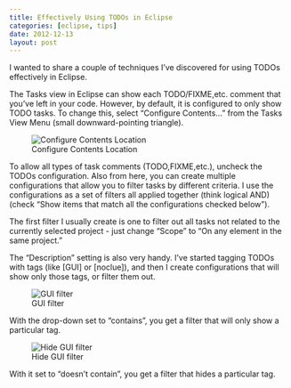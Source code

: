 ```yaml
---
title: Effectively Using TODOs in Eclipse
categories: [eclipse, tips]
date: 2012-12-13
layout: post
---
```

I wanted to share a couple of techniques I've discovered for using TODOs
effectively in Eclipse.

The Tasks view in Eclipse can show each TODO/FIXME,etc. comment that you've
left in your code. However, by default, it is configured to only show TODO
tasks. To change this, select "Configure Contents..." from the Tasks View Menu
(small downward-pointing triangle).

![Configure Contents Location](eclipse-1.png)

To allow all types of task comments (TODO,FIXME,etc.), uncheck the TODOs
configuration. Also from here, you can create multiple configurations that
allow you to filter tasks by different criteria. I use the configurations as a
set of filters all applied together (think logical AND) (check "Show items that
match all the configurations checked below").

The first filter I usually create is one to filter out all tasks not related to
the currently selected project - just change "Scope" to "On any element in the
same project."

The "Description" setting is also very handy. I've started tagging TODOs with
tags (like \[GUI\] or \[noclue\]), and then I create configurations that will
show only those tags, or filter them out.

![GUI filter](eclipse-guifilter.png)

With the drop-down set to "contains", you get a filter that will only show a particular tag.

![Hide GUI filter](eclipse-hideguifilter.png)

With it set to "doesn't contain", you get a filter that hides a particular tag.
